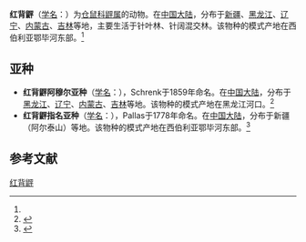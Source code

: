 {{Speciesbox
| name = 红背䶄
| status = 
| status_system = 
| image = 
| genus = Clethrionomys
| species = rutilus
| authority = (Pallas, 1779)<ref name='id951'>{{cite web| url =http://www.bioinfo.cn/db05/BjdwSpecies.php?action=view&id=951| title =红背䶄| work =《中国动物物种编目数据库》| publisher =中国科学院微生物研究所| author =中国科学院动物研究所| accessdate =2009-03-27| deadurl =yes| archiveurl =https://web.archive.org/web/20160305095214/http://www.bioinfo.cn/db05/BjdwSpecies.php?action=view&id=951| archivedate =2016-03-05}}</ref>
}}

'''红背䶄'''（[[学名|学名]]：{{lang|la|''Clethrionomys rutilus''}}）为[[仓鼠科|仓鼠科]][[䶄属|䶄属]]的动物。在[[中国大陆|中国大陆]]，分布于[[新疆|新疆]]、[[黑龙江|黑龙江]]、[[辽宁|辽宁]]、[[内蒙古|内蒙古]]、[[吉林|吉林]]等地，主要生活于针叶林、针阔混交林。该物种的模式产地在西伯利亚鄂毕河东部。<ref name='id951'/>

==亚种==
*'''红背䶄阿穆尔亚种'''（[[学名|学名]]：{{lang|la|''Clethrionomys rutilus amurensis''}}），Schrenk于1859年命名。在[[中国大陆|中国大陆]]，分布于[[黑龙江|黑龙江]]、[[辽宁|辽宁]]、[[内蒙古|内蒙古]]、[[吉林|吉林]]等地。该物种的模式产地在黑龙江河口。<ref name='id952'>{{cite web| url =http://www.bioinfo.cn/db05/BjdwSpecies.php?action=view&id=952| title =红背䶄阿穆尔亚种| work =《中国动物物种编目数据库》| publisher =中国科学院微生物研究所| author =中国科学院动物研究所| accessdate =2009-03-27| deadurl =yes| archiveurl =https://web.archive.org/web/20160305043757/http://www.bioinfo.cn/db05/BjdwSpecies.php?action=view&id=952| archivedate =2016-03-05}}</ref>
*'''红背䶄指名亚种'''（[[学名|学名]]：{{lang|la|''Clethrionomys rutilus rutilus''}}），Pallas于1778年命名。在[[中国大陆|中国大陆]]，分布于新疆（阿尔泰山）等地。该物种的模式产地在西伯利亚鄂毕河东部。<ref name='id953'>{{cite web| url =http://www.bioinfo.cn/db05/BjdwSpecies.php?action=view&id=953| title =红背䶄指名亚种| work =《中国动物物种编目数据库》| publisher =中国科学院微生物研究所| author =中国科学院动物研究所| accessdate =2009-03-27| deadurl =yes| archiveurl =https://web.archive.org/web/20160305052736/http://www.bioinfo.cn/db05/BjdwSpecies.php?action=view&id=953| archivedate =2016-03-05}}</ref>

== 参考文献 ==
{{reflist}}
{{Taxonbar|from=Q608821}}

[[Category:䶄属|红背䶄]]


{{哺乳类小作品}}